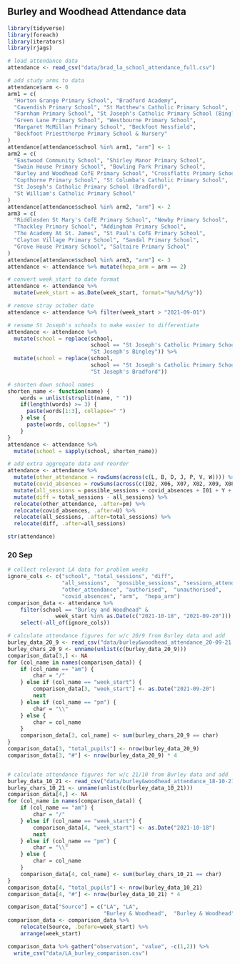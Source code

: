 ## Burley and Woodhead Attendance data

```r
library(tidyverse)
library(foreach)
library(iterators)
library(rjags)
```

```r
# load attendance data
attendance <- read_csv("data/brad_la_school_attendance_full.csv")

# add study arms to data
attendance$arm <- 0
arm1 = c(
  "Horton Grange Primary School", "Bradford Academy", 
  "Cavendish Primary School", "St Matthew's Catholic Primary School", 
  "Farnham Primary School", "St Joseph's Catholic Primary School (Bingley)", 
  "Green Lane Primary School", "Westbourne Primary School", 
  "Margaret McMillan Primary School", "Beckfoot Nessfield", 
  "Beckfoot Priestthorpe Primary School & Nursery"
)
attendance[attendance$school %in% arm1, "arm"] <- 1
arm2 = c(
  "Eastwood Community School", "Shirley Manor Primary School",  
  "Swain House Primary School", "Bowling Park Primary School", 
  "Burley and Woodhead CofE Primary School", "Crossflatts Primary School", 
  "Copthorne Primary School", "St Columba's Catholic Primary School", 
  "St Joseph's Catholic Primary School (Bradford)", 
  "St William's Catholic Primary School"
)
attendance[attendance$school %in% arm2, "arm"] <- 2
arm3 = c(
  "Riddlesden St Mary's CofE Primary School", "Newby Primary School", 
  "Thackley Primary School", "Addingham Primary School", 
  "The Academy At St. James", "St Paul's CofE Primary School", 
  "Clayton Village Primary School", "Sandal Primary School", 
  "Grove House Primary School", "Saltaire Primary School"
)
attendance[attendance$school %in% arm3, "arm"] <- 3
attendance <- attendance %>% mutate(hepa_arm = arm == 2)

# convert week_start to date format
attendance <- attendance %>% 
  mutate(week_start = as.Date(week_start, format="%m/%d/%y"))

# remove stray october date
attendance <- attendance %>% filter(week_start > "2021-09-01")

# rename St Joseph's schools to make easier to differentiate
attendance <- attendance %>% 
  mutate(school = replace(school, 
                          school == "St Joseph's Catholic Primary School (Bingley)",  
                          "St Joseph's Bingley")) %>%
  mutate(school = replace(school, 
                          school == "St Joseph's Catholic Primary School (Bradford)",  
                          "St Joseph's Bradford"))

# shorten down school names
shorten_name <- function(name) {
    words = unlist(strsplit(name, " "))
    if(length(words) >= 3) {
      paste(words[1:3], collapse=" ")
    } else {
      paste(words, collapse=" ")
    }
}
attendance <- attendance %>% 
  mutate(school = sapply(school, shorten_name))

# add extra aggregate data and reorder
attendance <- attendance %>%
  mutate(other_attendance = rowSums(across(c(L, B, D, J, P, V, W)))) %>%
  mutate(covid_absences = rowSums(across(c(I02, X06, X07, X02, X09, X08, X)))) %>%
  mutate(all_sessions = possible_sessions + covid_absences + I01 + Y + `#`) %>%
  mutate(diff = total_sessions - all_sessions) %>%
  relocate(other_attendance, .after=pm) %>%
  relocate(covid_absences, .after=U) %>%
  relocate(all_sessions, .after=total_sessions) %>%
  relocate(diff, .after=all_sessions)

str(attendance)
```

### 20 Sep

```r

# collect relevant LA data for problem weeks
ignore_cols <- c("school", "total_sessions", "diff", 
                 "all_sessions",  "possible_sessions", "sessions_attended", 
                 "other_attendance", "authorised",  "unauthorised", 
                 "covid_absences", "arm",  "hepa_arm")
comparison_data <- attendance %>% 
    filter(school == "Burley and Woodhead" & 
               week_start %in% as.Date(c("2021-10-18", "2021-09-20"))) %>% 
    select(-all_of(ignore_cols))

# calculate attendance figures for w/c 20/9 from Burley data and add 
burley_data_20_9 <- read_csv("data/burley&woodhead_attendance_20-09-21.csv")
burley_chars_20_9 <- unname(unlist(c(burley_data_20_9)))
comparison_data[3,] <- NA
for (col_name in names(comparison_data)) {
    if (col_name == "am") {
        char = "/"
    } else if (col_name == "week_start") {
        comparison_data[3, "week_start"] <- as.Date("2021-09-20")
        next
    } else if (col_name == "pm") {
        char = "\\"
    } else {
        char = col_name
    }
    comparison_data[3, col_name] <- sum(burley_chars_20_9 == char)
}
comparison_data[3, "total_pupils"] <- nrow(burley_data_20_9)
comparison_data[3, "#"] <- nrow(burley_data_20_9) * 4


# calculate attendance figures for w/c 21/10 from Burley data and add 
burley_data_10_21 <- read_csv("data/burley&woodhead_attendance_18-10-21.csv")
burley_chars_10_21 <- unname(unlist(c(burley_data_10_21)))
comparison_data[4,] <- NA
for (col_name in names(comparison_data)) {
    if (col_name == "am") {
        char = "/"
    } else if (col_name == "week_start") {
        comparison_data[4, "week_start"] <- as.Date("2021-10-18")
        next
    } else if (col_name == "pm") {
        char = "\\"
    } else {
        char = col_name
    }
    comparison_data[4, col_name] <- sum(burley_chars_10_21 == char)
}
comparison_data[4, "total_pupils"] <- nrow(burley_data_10_21)
comparison_data[4, "#"] <- nrow(burley_data_10_21) * 4

comparison_data["Source"] = c("LA", "LA", 
                              "Burley & Woodhead",  "Burley & Woodhead")
comparison_data <- comparison_data %>% 
    relocate(Source, .before=week_start) %>% 
    arrange(week_start)
```
```r
comparison_data %>% gather("observation", "value", -c(1,2)) %>% 
  write_csv("data/LA_burley_comparison.csv")
```

